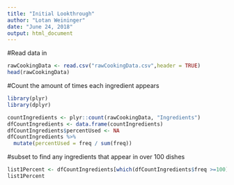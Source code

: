 ```yaml
---
title: "Initial Lookthrough"
author: "Lotan Weininger"
date: "June 24, 2018"
output: html_document
---
```


#Read data in
```r
rawCookingData <- read.csv("rawCookingData.csv",header = TRUE)
head(rawCookingData)
```

#Count the amount of times each ingredient appears
```r
library(plyr)
library(dplyr)
```

```r
countIngredients <- plyr::count(rawCookingData, "Ingredients")
dfCountIngredients <- data.frame(countIngredients)
dfCountIngredients$percentUsed <- NA
dfCountIngredients %>%
  mutate(percentUsed = freq / sum(freq))
```

#subset to find any ingredients that appear in over 100 dishes
```r
list1Percent <- dfCountIngredients[which(dfCountIngredients$freq >=100),]
list1Percent
```

